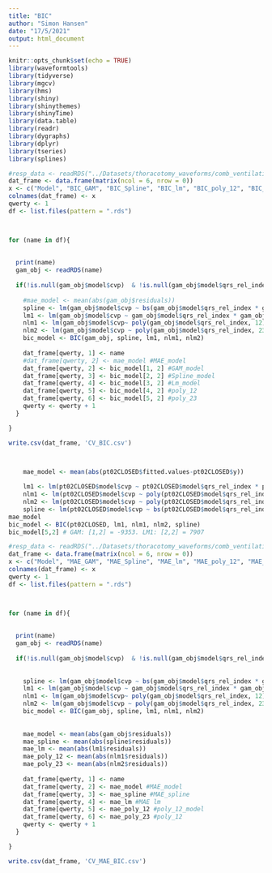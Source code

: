 ```yaml
---
title: "BIC"
author: "Simon Hansen"
date: "17/5/2021"
output: html_document
---
```


```r
knitr::opts_chunk$set(echo = TRUE)
library(waveformtools)
library(tidyverse)
library(mgcv)
library(hms)
library(shiny)
library(shinythemes)
library(shinyTime)
library(data.table)
library(readr)
library(dygraphs)
library(dplyr)
library(tseries)
library(splines)
```

```r
#resp_data <- readRDS("../Datasets/thoracotomy_waveforms/comb_ventilation_data.RDS")
dat_frame <- data.frame(matrix(ncol = 6, nrow = 0))
x <- c("Model", "BIC_GAM", "BIC_Spline", "BIC_lm", "BIC_poly_12", "BIC_ploy_23")
colnames(dat_frame) <- x
qwerty <- 1
df <- list.files(pattern = ".rds")



for (name in df){
  
  
  print(name)
  gam_obj <- readRDS(name)
  
  if(!is.null(gam_obj$model$cvp)  & !is.null(gam_obj$model$qrs_rel_index) & !is.null(gam_obj$model$insp_rel_index) & !is.null(gam_obj$model$time_s)) {
    
    #mae_model <- mean(abs(gam_obj$residuals))
    spline <- lm(gam_obj$model$cvp ~ bs(gam_obj$model$qrs_rel_index * gam_obj$model$insp_rel_index + gam_obj$model$time_s))
    lm1 <- lm(gam_obj$model$cvp ~ gam_obj$model$qrs_rel_index * gam_obj$model$insp_rel_index + gam_obj$model$time_s)
    nlm1 <- lm(gam_obj$model$cvp~ poly(gam_obj$model$qrs_rel_index, 12) + poly(gam_obj$model$insp_rel_index, 8) + poly(gam_obj$model$time_s, 3))
    nlm2 <- lm(gam_obj$model$cvp ~ poly(gam_obj$model$qrs_rel_index, 23) + poly(gam_obj$model$insp_rel_index, 23) + poly(gam_obj$model$time_s, 23))
    bic_model <- BIC(gam_obj, spline, lm1, nlm1, nlm2)
  
    dat_frame[qwerty, 1] <- name
    #dat_frame[qwerty, 2] <- mae_model #MAE_model
    dat_frame[qwerty, 2] <- bic_model[1, 2] #GAM_model
    dat_frame[qwerty, 3] <- bic_model[2, 2] #Spline_model
    dat_frame[qwerty, 4] <- bic_model[3, 2] #Lm_model
    dat_frame[qwerty, 5] <- bic_model[4, 2] #poly_12
    dat_frame[qwerty, 6] <- bic_model[5, 2] #poly_23
    qwerty <- qwerty + 1
  }

}

write.csv(dat_frame, 'CV_BIC.csv')

    
```

```r

    mae_model <- mean(abs(pt02CLOSED$fitted.values-pt02CLOSED$y))

    lm1 <- lm(pt02CLOSED$model$cvp ~ pt02CLOSED$model$qrs_rel_index * pt02CLOSED$model$insp_rel_index + pt02CLOSED$model$time_s)
    nlm1 <- lm(pt02CLOSED$model$cvp ~ poly(pt02CLOSED$model$qrs_rel_index, 12) + poly(pt02CLOSED$model$insp_rel_index, 8) + poly(pt02CLOSED$model$time_s, 3))
    nlm2 <- lm(pt02CLOSED$model$cvp ~ poly(pt02CLOSED$model$qrs_rel_index, 23) + poly(pt02CLOSED$model$insp_rel_index, 23) + poly(pt02CLOSED$model$time_s, 23))
    spline <- lm(pt02CLOSED$model$cvp ~ bs(pt02CLOSED$model$qrs_rel_index * pt02CLOSED$model$insp_rel_index + pt02CLOSED$model$time_s))
mae_model
bic_model <- BIC(pt02CLOSED, lm1, nlm1, nlm2, spline)
bic_model[5,2] # GAM: [1,2] = -9353. LM1: [2,2] = 7907


```

```r
#resp_data <- readRDS("../Datasets/thoracotomy_waveforms/comb_ventilation_data.RDS")
dat_frame <- data.frame(matrix(ncol = 6, nrow = 0))
x <- c("Model", "MAE_GAM", "MAE_Spline", "MAE_lm", "MAE_poly_12", "MAE_ploy_23")
colnames(dat_frame) <- x
qwerty <- 1
df <- list.files(pattern = ".rds")



for (name in df){
  
  
  print(name)
  gam_obj <- readRDS(name)
  
  if(!is.null(gam_obj$model$cvp)  & !is.null(gam_obj$model$qrs_rel_index) & !is.null(gam_obj$model$insp_rel_index) & !is.null(gam_obj$model$time_s)) {
    
    
    spline <- lm(gam_obj$model$cvp ~ bs(gam_obj$model$qrs_rel_index * gam_obj$model$insp_rel_index + gam_obj$model$time_s))
    lm1 <- lm(gam_obj$model$cvp ~ gam_obj$model$qrs_rel_index * gam_obj$model$insp_rel_index + gam_obj$model$time_s)
    nlm1 <- lm(gam_obj$model$cvp~ poly(gam_obj$model$qrs_rel_index, 12) + poly(gam_obj$model$insp_rel_index, 8) + poly(gam_obj$model$time_s, 3))
    nlm2 <- lm(gam_obj$model$cvp ~ poly(gam_obj$model$qrs_rel_index, 23) + poly(gam_obj$model$insp_rel_index, 23) + poly(gam_obj$model$time_s, 23))
    bic_model <- BIC(gam_obj, spline, lm1, nlm1, nlm2)
  
    
    mae_model <- mean(abs(gam_obj$residuals))
    mae_spline <- mean(abs(spline$residuals))
    mae_lm <- mean(abs(lm1$residuals))
    mae_poly_12 <- mean(abs(nlm1$residuals))
    mae_poly_23 <- mean(abs(nlm2$residuals))
    
    dat_frame[qwerty, 1] <- name
    dat_frame[qwerty, 2] <- mae_model #MAE_model
    dat_frame[qwerty, 3] <- mae_spline #MAE_spline
    dat_frame[qwerty, 4] <- mae_lm #MAE lm
    dat_frame[qwerty, 5] <- mae_poly_12 #poly_12_model
    dat_frame[qwerty, 6] <- mae_poly_23 #poly_12
    qwerty <- qwerty + 1
  }

}

write.csv(dat_frame, 'CV_MAE_BIC.csv')

```

